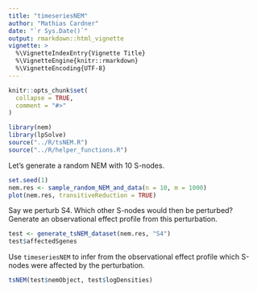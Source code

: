 ```yaml
---
title: "timeseriesNEM"
author: "Mathias Cardner"
date: "`r Sys.Date()`"
output: rmarkdown::html_vignette
vignette: >
  %\VignetteIndexEntry{Vignette Title}
  %\VignetteEngine{knitr::rmarkdown}
  %\VignetteEncoding{UTF-8}
---
```


```r
knitr::opts_chunk$set(
  collapse = TRUE,
  comment = "#>"
)
```

```r
library(nem)
library(lpSolve)
source("../R/tsNEM.R")
source("../R/helper_functions.R")
```

Let's generate a random NEM with 10 S-nodes.

```r
set.seed(1)
nem.res <- sample_random_NEM_and_data(n = 10, m = 1000)
plot(nem.res, transitiveReduction = TRUE)
```

Say we perturb S4. Which other S-nodes would then be perturbed? Generate an observational effect profile from this perturbation.

```r
test <- generate_tsNEM_dataset(nem.res, "S4")
test$affectedSgenes
```

Use `timeseriesNEM` to infer from the observational effect profile which S-nodes were affected by the perturbation.

```r
tsNEM(test$nemObject, test$logDensities)
```
